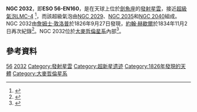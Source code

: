 {{Infobox nebula
 |name          = NGC 2032
 |image         = File:NGC 2032.png
 |caption       = NGC 2032位於影像中央，下方為[[NGC_2035|NGC 2035]]，[[NGC_2040|NGC 2040]]在NGC 2032左側。
 |credit        = 
 |type          = 
 |type2         = 
 |epoch         = 
 |subtype       = 
 |class         = 
 |ra            = {{RA|05|35|20.0}}<ref name="NGC 2032">{{cite web|url=http://spider.seds.org/ngc/revngcic.cgi?NGC2032|title=Object: NGC 2032|work=Spider.Seds|accessdate=9 October 2017|archive-url=https://web.archive.org/web/20171009194252/http://spider.seds.org/ngc/revngcic.cgi?NGC2032|archive-date=2017-10-09|dead-url=yes}}</ref>
 |dec           = {{DEC|-67|34|36}}<ref name="NGC 2032" />
 |dist_ly       = 
 |dist_pc       = 
 |dist_z        = 
 |appmag_v      = 
 |appdia        = 
 |size_v        = 
 |constellation = [[劍魚座|劍魚座]]
 |radius_ly     = 
 |radius_pc     = 
 |dimensions    = 
 |absmag_v      = 
 |notes         = 
 |names         = ESO 56-EN160, Seagull Nebula
}}
'''NGC 2032'''，即'''ESO 56-EN160'''，是在天球上位於[[劍魚座|劍魚座]]的[[發射星雲|發射星雲]]，接近[[超級氣泡|超級氣泡]][[LMC-4|LMC-4]] <ref>{{cite web|url=http://astroanarchy.zenfolio.com/p62690868/h3BCA41CC#h3bca41cc|title=NGC 2032|publisher=astroanarchy.zenfolio|date=27 October 2010|accessdate=9 October 2017|archive-date=2017-10-09|archive-url=https://web.archive.org/web/20171009194710/http://astroanarchy.zenfolio.com/p62690868/h3BCA41CC#h3bca41cc|dead-url=no}}</ref>，而該超級氣泡由[[NGC_2029|NGC 2029]]、[[NGC_2035|NGC 2035]]和[[NGC_2040|NGC 2040]]組成。NGC 2032由[[詹姆士·敦洛普|詹姆士·敦洛普]]於1826年9月27日發現，[[約翰·赫歇爾|約翰·赫歇爾]]於1834年11月2日再次紀錄<ref>{{cite web|url=http://cseligman.com/text/atlas/ngc20.htm#2032|title=NGC 2032 (= EN in LMC)|work=cseligman|accessdate=9 October 2017|archive-date=2018-10-16|archive-url=https://web.archive.org/web/20181016145416/http://cseligman.com/text/atlas/ngc20.htm#2032|dead-url=no}}</ref>。NGC 2032位於[[大麥哲倫星系|大麥哲倫星系]]內部<ref>{{Cite web|url=http://ned.ipac.caltech.edu/cgi-bin/objsearch?objname=NGC+2032&extend=no&hconst=73&omegam=0.27&omegav=0.73&corr_z=1&out_csys=Equatorial&out_equinox=J2000.0&obj_sort=RA+or+Longitude&of=pre_text&zv_breaker=30000.0&list_limit=5&img_stamp=YES|title=Your NED Search Results|website=ned.ipac.caltech.edu|access-date=2017-10-23|archive-date=2018-09-27|archive-url=https://web.archive.org/web/20180927125226/http://ned.ipac.caltech.edu/cgi-bin/objsearch?objname=NGC+2032&extend=no&hconst=73&omegam=0.27&omegav=0.73&corr_z=1&out_csys=Equatorial&out_equinox=J2000.0&obj_sort=RA+or+Longitude&of=pre_text&zv_breaker=30000.0&list_limit=5&img_stamp=YES|dead-url=no}}</ref>。

== 參考資料 ==
{{reflist}}

{{NGCReference|2032}}
{{Catalogs|NGC=2032}}

[[Category:ESO天體|56]]
[[Category:劍魚座NGC天體|2032]]
[[Category:發射星雲|Category:發射星雲]]
[[Category:超新星遗迹|Category:超新星遗迹]]
[[Category:1826年發現的天體|Category:1826年發現的天體]]
[[Category:大麥哲倫星系|Category:大麥哲倫星系]]
